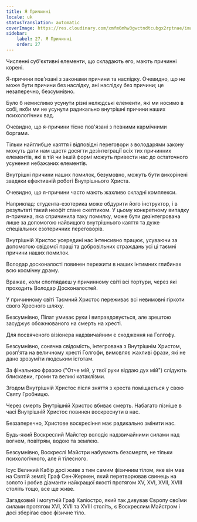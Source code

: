 ```yaml
---
title: Я Причинні
locale: uk
statusTranslation: automatic
coverImage: https://res.cloudinary.com/xmfm6mhw3gwctndtcubgx2rptnae/image/upload/v1741354419/small_cover_la_gran_rebelion_28716e29d2.webp
sidebar:
    label: 27. Я Причинні
    order: 27
---
```

Численні суб'єктивні елементи, що складають его, мають причинні корені.

Я-причини пов'язані з законами причини та наслідку. Очевидно, що не може бути причини без наслідку, ані наслідку без причини; це незаперечно, безсумнівно.

Було б немислимо усунути різні нелюдські елементи, які ми носимо в собі, якби ми не усунули радикально внутрішні причини наших психологічних вад.

Очевидно, що я-причини тісно пов'язані з певними кармічними боргами.

Тільки найглибше каяття і відповідні переговори з володарями закону можуть дати нам щастя досягти дезінтеграції всіх тих причинних елементів, які в тій чи іншій формі можуть привести нас до остаточного усунення небажаних елементів.

Внутрішні причини наших помилок, безумовно, можуть бути викорінені завдяки ефективній роботі Внутрішнього Христа.

Очевидно, що я-причини часто мають жахливо складні комплекси.

Наприклад: студента-езотерика може обдурити його інструктор, і в результаті такий неофіт стане скептиком. У цьому конкретному випадку я-причина, яка спричинила таку помилку, може бути дезінтегрована лише за допомогою найвищого внутрішнього каяття та дуже спеціальних езотеричних переговорів.

Внутрішній Христос усередині нас інтенсивно працює, усуваючи за допомогою свідомої праці та добровільних страждань усі ці таємні причини наших помилок.

Володар досконалості повинен пережити в наших інтимних глибинах всю космічну драму.

Вражає, коли споглядаєш у причинному світі всі тортури, через які проходить Володар Досконалостей.

У причинному світі Таємний Христос переживає всі невимовні гіркоти свого Хресного шляху.

Безсумнівно, Пілат умиває руки і виправдовується, але зрештою засуджує обожнюваного на смерть на хресті.

Для посвяченого візіонера надзвичайним є сходження на Голгофу.

Безсумнівно, сонячна свідомість, інтегрована з Внутрішнім Христом, розп'ята на величному хресті Голгофи, вимовляє жахливі фрази, які не дано зрозуміти людським істотам.

За фінальною фразою ("Отче мій, у твої руки віддаю дух мій") слідують блискавки, громи та великі катаклізми.

Згодом Внутрішній Христос після зняття з хреста поміщається у свою Святу Гробницю.

Через смерть Внутрішній Христос вбиває смерть. Набагато пізніше в часі Внутрішній Христос повинен воскреснути в нас.

Беззаперечно, Христове воскресіння має радикально змінити нас.

Будь-який Воскреслий Майстер володіє надзвичайними силами над вогнем, повітрям, водою та землею.

Безсумнівно, Воскреслі Майстри набувають безсмертя, не тільки психологічного, але й тілесного.

Ісус Великий Кабір досі живе з тим самим фізичним тілом, яке він мав на Святій землі; Граф Сен-Жермен, який перетворював свинець на золото і робив діаманти найкращої якості протягом XV, XVI, XVII, XVIII століть тощо, все ще живе.

Загадковий і могутній Граф Каліостро, який так дивував Європу своїми силами протягом XVI, XVII та XVIII століть, є Воскреслим Майстром і досі зберігає своє фізичне тіло.

